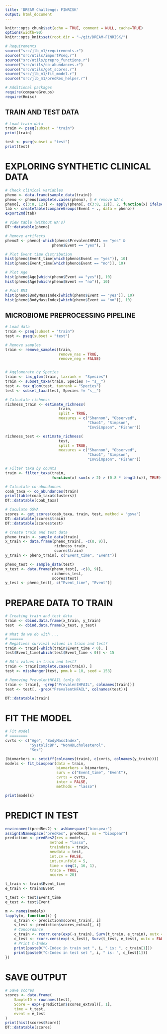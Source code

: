 ```yaml
---
title: 'DREAM Challenge: FINRISK'
output: html_document
---
```


```r
knitr::opts_chunk$set(echo = TRUE, comment = NULL, cache=TRUE)
options(width=90)
knitr::opts_knit$set(root.dir = "~/git/DREAM-FINRISK/")
```

```r
# Requirements
source("src/jlb_m1/requirements.r")
source("src/utils/importPseq.r")
source("src/utils/prepro_functions.r")
source("src/utils/co-abundances.r")
source("src/utils/get_scores.r")
source("src/jlb_m1/fit_model.r")
source("src/jlb_m1/predRes_helper.r")

# Additional packages
require(compareGroups)
require(Hmisc)
```

## TRAIN AND TEST DATA

```r
# Load train data
train <- pseq(subset = "train")
print(train)

test <- pseq(subset = "test")
print(test)
```

# EXPLORING SYNTHETIC CLINICAL DATA

```r
# Check clinical variables
pheno <- data.frame(sample_data(train))
pheno <- pheno[complete.cases(pheno), ] # remove NA's
pheno[, c(3:8, 12)] <- apply(pheno[, c(3:8, 12)], 2, function(x) ifelse(x == 1, "yes", "no"))
tab <- createTable(compareGroups(Event ~ ., data = pheno))
export2md(tab)
```

```r
# View table (without NA's)
DT::datatable(pheno)
```

```r
# Remove artifacts
pheno2 <- pheno[-which(pheno$PrevalentHFAIL == "yes" & 
                     pheno$Event == "yes"), ]
```


```r
# Plot Event time distribution
hist(pheno$Event_time[which(pheno$Event == "yes")], 10)
hist(pheno$Event_time[which(pheno$Event == "no")], 10)

# Plot Age
hist(pheno$Age[which(pheno$Event == "yes")], 10)
hist(pheno$Age[which(pheno$Event == "no")], 10)

# Plot BMI
hist(pheno$BodyMassIndex[which(pheno$Event == "yes")], 10)
hist(pheno$BodyMassIndex[which(pheno$Event == "no")], 10)

```

## MICROBIOME PREPROCESSING PIPELINE

```r
# Load data
train <- pseq(subset = "train")
test <- pseq(subset = "test")

# Remove samples
train <- remove_samples(train,
                        remove_nas = TRUE,
                        remove_neg = FALSE)


# Agglomerate by Species
train <- tax_glom(train, taxrank =  "Species")
train <- subset_taxa(train, Species != "s__")
test <- tax_glom(test, taxrank = "Species")
test <- subset_taxa(test, Species != "s__")

# Calculate richness
richness_train <- estimate_richness(
                        train,
                        split = TRUE,
                        measures = c("Shannon", "Observed",
                                     "Chao1", "Simpson",
                                     "InvSimpson", "Fisher"))

richness_test <- estimate_richness(
                        test,
                        split = TRUE,
                        measures = c("Shannon", "Observed",
                                     "Chao1", "Simpson",
                                     "InvSimpson", "Fisher"))

# Filter taxa by counts
train <- filter_taxa(train,
                     function(x) sum(x > 2) > (0.8 * length(x)), TRUE)

# Calculate co-abundances
coab_taxa <- co_abundances(train)
print(table(coab_taxa$clusters))
DT::datatable(coab_taxa)

# Caculate GSVA
scores <- get_scores(coab_taxa, train, test, method = "gsva")
DT::datatable(scores$train)
DT::datatable(scores$test)

# Create train and test data
pheno_train <- sample_data(train)
x_train <- data.frame(pheno_train[, -c(8, 9)],
                      richness_train,
                      scores$train)
y_train <- pheno_train[, c("Event_time", "Event")]

pheno_test <- sample_data(test)
x_test <- data.frame(pheno_test[, -c(8, 9)],
                     richness_test,
                     scores$test)
y_test <- pheno_test[, c("Event_time", "Event")]
```


# PREPARE DATA TO TRAIN

```r
# Creating train and test data
train <- cbind.data.frame(x_train, y_train)
test  <- cbind.data.frame(x_test, y_test)

# What do we do with ...
# ======
# Negatives survival values in train and test?
train <- train[-which(train$Event_time < 0), ]
test$Event_time[which(test$Event_time < 0)] <- 15

# NA's values in train and test?
train <- train[complete.cases(train), ]
test <- missRanger(test, pmm.k = 10, seed = 153)

# Removing PrevalentHFAIL (only 0)
train <- train[, -grep("PrevalentHFAIL", colnames(train))]
test <- test[, -grep("PrevalentHFAIL", colnames(test))]

DT::datatable(train)
```


# FIT THE MODEL

```r
# Fit model
# ========
cvrts <- c("Age", "BodyMassIndex",
           "SystolicBP", "NonHDLcholesterol",
           "Sex")

(biomarkers <- setdiff(colnames(train), c(cvrts, colnames(y_train))))
models <- fit_biospear(data = train,
                       biomarkers = biomarkers,
                       surv = c("Event_time", "Event"),
                       cvrts = cvrts,
                       inter = FALSE,
                       methods = "lasso")

print(models)
```

# PREDICT IN TEST

```r
environment(predRes2) <- asNamespace("biospear")
assignInNamespace("predRes", predRes2, ns = "biospear")
prediction <- predRes2(res = models,
                    method = "lasso",
                    traindata = train,
                    newdata = test,
                    int.cv = FALSE,
                    int.cv.nfold = 5,
                    time = seq(1, 16, 1),
                    trace = TRUE,
                    ncores = 20)

t_train <- train$Event_time
e_train <- train$Event

t_test <- test$Event_time
e_test <- test$Event

m <- names(models)
lapply(m, function(i) {
    s_train <- prediction$scores_train[, i]
    s_test <- prediction$scores_extval[, i]
    # Concordance
    c_train <- rcorr.cens(exp(-s_train), Surv(t_train, e_train), outx = FALSE)
    c_test <- rcorr.cens(exp(-s_test), Surv(t_test, e_test), outx = FALSE)
    # Print C-Index
    print(paste0("C-Index in train set ", i, " is: ", c_train[1]))
    print(paste0("C-Index in test set ", i, " is: ", c_test[1]))
})
```


# SAVE OUTPUT
```r
# Save scores
scores <- data.frame(
    SampleID = rownames(test),
    Score = exp(-prediction$scores_extval)[, 1],
    time = t_test,
    event = e_test
)
print(hist(scores$Score))
DT::datatable(scores)
```

